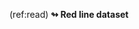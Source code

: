 
<!-- Cross references to have superscripts / underscript in tables and captions -->
<!-- also used to avoid having long captions in R chunk headers                 -->

<!-------------------->
<!-- Red line title --> 
<!-------------------->

<!-- Red line chapter 4 -->

(ref:read) [**$\looparrowright$\ Red line dataset**]{color="red"}
